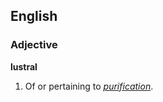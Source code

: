 ==English==

===Adjective===
'''lustral'''

# Of or pertaining to ''[[purification]]''.
#:''{{{2|<!-- example sentence -->}}}''